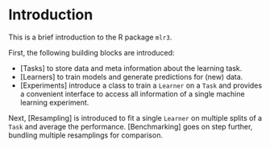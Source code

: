 # Introduction {#introduction}

This is a brief introduction to the R package `mlr3`.

First, the following building blocks are introduced:

* [Tasks] to store data and meta information about the learning task.
* [Learners] to train models and generate predictions for (new) data.
* [Experiments] introduce a class to train a `Learner` on a `Task` and
  provides a convenient interface to access all information of a single
  machine learning experiment.

Next, [Resampling] is introduced to fit a single `Learner` on multiple splits of a `Task` and average the performance.
[Benchmarking] goes on step further, bundling multiple resamplings for comparison.
